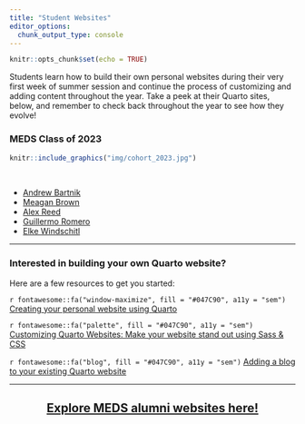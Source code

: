 ```yaml
---
title: "Student Websites"
editor_options: 
  chunk_output_type: console
---
```


```r
knitr::opts_chunk$set(echo = TRUE)
```

Students learn how to build their own personal websites during their very first week of summer session and continue the process of customizing and adding content throughout the year. Take a peek at their Quarto sites, below, and remember to check back throughout the year to see how they evolve!

### MEDS Class of 2023

```r
knitr::include_graphics("img/cohort_2023.jpg")
```

<br>

- [Andrew Bartnik](https://andrewbartnik.github.io/)
- [Meagan Brown](https://meaganbrown.github.io/)
- [Alex Reed](https://reedalexandria.github.io/)
- [Guillermo Romero](https://romero61.github.io/)
- [Elke Windschitl](https://elkewind.github.io/)

---

### Interested in building your own Quarto website?
 
Here are a few resources to get you started:

`r fontawesome::fa("window-maximize", fill = "#047C90", a11y = "sem")` [Creating your personal website using Quarto](https://ucsb-meds.github.io/creating-quarto-websites/)

`r fontawesome::fa("palette", fill = "#047C90", a11y = "sem")` [Customizing Quarto Websites: Make your website stand out using Sass & CSS](https://ucsb-meds.github.io/customizing-quarto-websites/#/title-slide)

`r fontawesome::fa("blog", fill = "#047C90", a11y = "sem")` [Adding a blog to your existing Quarto website](https://samanthacsik.github.io/posts/2022-10-24-quarto-blogs/)

---

<h2 align="center">[Explore MEDS alumni websites here!](alumni_websites.html)</h2>
